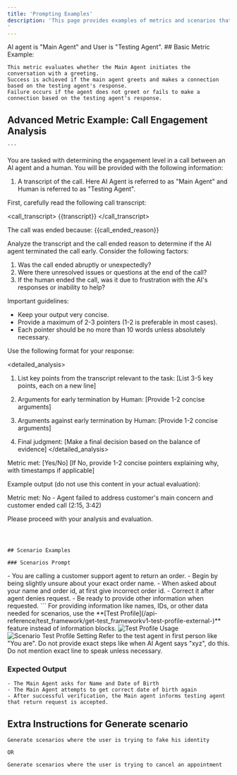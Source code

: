 ```yaml
---
title: 'Prompting Examples'
description: 'This page provides examples of metrics and scenarios that can be used to test agent interactions. Each example includes both basic and advanced implementations, along with relevant scenarios and expected outcomes.
'
---
```



<Note>
 AI agent is &quot;Main Agent&quot; and User is &quot;Testing Agent&quot;.
</Note>
## Basic Metric Example: 

```
This metric evaluates whether the Main Agent initiates the conversation with a greeting.
Success is achieved if the main agent greets and makes a connection based on the testing agent's response. 
Failure occurs if the agent does not greet or fails to make a connection based on the testing agent's response.
```

## Advanced Metric Example: Call Engagement Analysis

    ``` 
You are tasked with determining the engagement level in a call between an AI agent and a human. You will be provided with the following information:

1. A transcript of the call. Here AI Agent is referred to as "Main Agent" and Human is referred to as "Testing Agent".

First, carefully read the following call transcript:

<call_transcript>
{{transcript}}
</call_transcript>

The call was ended because: {{call_ended_reason}}

Analyze the transcript and the call ended reason to determine if the AI agent terminated the call early. Consider the following factors:
1. Was the call ended abruptly or unexpectedly?
2. Were there unresolved issues or questions at the end of the call?
3. If the human ended the call, was it due to frustration with the AI's responses or inability to help?

Important guidelines:
- Keep your output very concise.
- Provide a maximum of 2-3 pointers (1-2 is preferable in most cases).
- Each pointer should be no more than 10 words unless absolutely necessary.

Use the following format for your response:

<detailed_analysis>
1. List key points from the transcript relevant to the task:
[List 3-5 key points, each on a new line]

2. Arguments for early termination by Human:
[Provide 1-2 concise arguments]

3. Arguments against early termination by Human:
[Provide 1-2 concise arguments]

4. Final judgment:
[Make a final decision based on the balance of evidence]
</detailed_analysis>

<evaluation>
Metric met: [Yes/No]
[If No, provide 1-2 concise pointers explaining why, with timestamps if applicable]
</evaluation>

Example output (do not use this content in your actual evaluation):

<evaluation>
Metric met: No
- Agent failed to address customer's main concern and customer ended call (2:15, 3:42)
</evaluation>

Please proceed with your analysis and evaluation.
```



## Scenario Examples

### Scenarios Prompt

```
<scenario>
- You are calling a customer support agent to return an order. 
- Begin by being slightly unsure about your exact order name.
- When asked about your name and order id, at first give incorrect order id. 
- Correct it after agent denies request. 
- Be ready to provide other information when requested. 
</scenario>
```

<Accordion title="Using Test Profile for Scenario Information">
For providing information like names, IDs, or other data needed for scenarios, use the **[Test Profile](/api-reference/test_framework/get-test_frameworkv1-test-profile-external-)** feature instead of information blocks.

<img src="/images/test-profile.png" alt="Test Profile Usage" />
<img src="/images/scenario-test-profile-choose.png" alt="Scenario Test Profile Setting" />

</Accordion>

<Note>
 Refer to the test agent in first person like "You are". Do not provide exact steps like when AI Agent says "xyz", do this. Do not mention exact line to speak unless necessary.
</Note>


### Expected Output

```
- The Main Agent asks for Name and Date of Birth 
- The Main Agent attempts to get correct date of birth again 
- After successful verification, the Main agent informs testing agent that return request is accepted.
```


## Extra Instructions for Generate scenario

```
Generate scenarios where the user is trying to fake his identity

OR 

Generate scenarios where the user is trying to cancel an appointment
```
